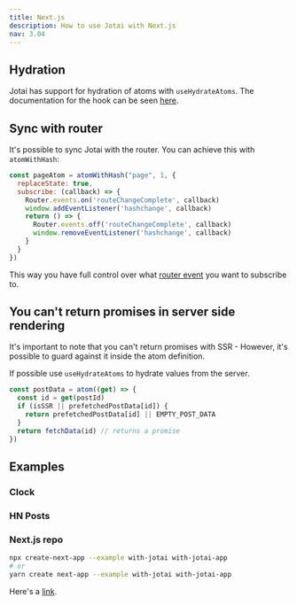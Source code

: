 ```yaml
---
title: Next.js
description: How to use Jotai with Next.js
nav: 3.04
---
```


## Hydration

Jotai has support for hydration of atoms with `useHydrateAtoms`. The documentation for the hook can be seen [here](../api/utils.mdx#use-hydrate-atoms).

## Sync with router

It's possible to sync Jotai with the router. You can achieve this with `atomWithHash`:

```js
const pageAtom = atomWithHash("page", 1, {
  replaceState: true,
  subscribe: (callback) => {
    Router.events.on('routeChangeComplete', callback)
    window.addEventListener('hashchange', callback)
    return () => {
      Router.events.off('routeChangeComplete', callback)
      window.removeEventListener('hashchange', callback)
    }
  }
})
```

This way you have full control over what [router event](https://nextjs.org/docs/api-reference/next/router#routerevents) you want to subscribe to.

## You can't return promises in server side rendering

It's important to note that you can't return promises with SSR - However, it's possible to guard against it inside the atom definition.

If possible use `useHydrateAtoms` to hydrate values from the server.

```js
const postData = atom((get) => {
  const id = get(postId)
  if (isSSR || prefetchedPostData[id]) {
    return prefetchedPostData[id] || EMPTY_POST_DATA
  }
  return fetchData(id) // returns a promise
})
```

## Examples

### Clock

<CodeSandbox id="snu7n" />

### HN Posts

<CodeSandbox id="819n4" />

### Next.js repo

```bash
npx create-next-app --example with-jotai with-jotai-app
# or
yarn create next-app --example with-jotai with-jotai-app
```

Here's a [link](https://github.com/vercel/next.js/tree/canary/examples/with-jotai).


